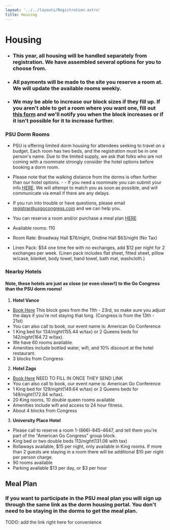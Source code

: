 ```yaml
---
layout: '../../layouts/Registration.astro'
title: Housing
---
```


# Housing

- ### This year, all housing will be handled separately from registration. We have assembled several options for you to choose from. 
- ### All payments will be made to the site you reserve a room at. We will update the available rooms weekly.
- ### We may be able to increase our block sizes if they fill up. If you aren't able to get a room where you want one, fill out [this form](https://docs.google.com/forms/d/e/1FAIpQLSfYnUirndbRpGD9Dgkaw-4vWLju7xcF7DkuT1f6F7lFH3Goig/viewform?usp=sf_link) and we'll notify you when the block increases or if it isn't possible for it to increase further. 

<MapComponent class="w-full aspect-square"/>

### PSU Dorm Rooms
- PSU is offering limited dorm housing for attendees seeking to travel on a budget. Each room has two beds, and the registration must be in one person's name. Due to the limited supply, we ask that folks who are not coming with a roommate strongly consider the hotel options before booking a dorm room. 


- Please note that the walking distance from the dorms is often further than our hotel options. - - If you need a roommate you can submit your info [HERE](https://docs.google.com/forms/d/e/1FAIpQLSf3oquaHyPbL8nzx5fL4txGhBqBlmWXME83ux6ixSbwLHqSBA/viewform?usp=sf_link). We will attempt to match you as soon as possible, and will communicate via email if there are any delays. 

- If you run into trouble or have questions, please email registrar@usgocongress.com and we can help you.

- You can reserve a room and/or purchase a meal plan [HERE](Placeholder)
- Available rooms: 110
- Room Rate: Broadway Hall $76/night, Ondine Hall $63/night (No Tax)
- Linen Pack: $54 one time fee with no exchanges, add $12 per night for 2 exchanges per week.
(Linen pack includes flat sheet, fitted sheet, pillow w/case, blanket, body towel, hand towel, bath mat, washcloth.)


### Nearby Hotels
#### Note, these hotels are just as close (or even closer!) to the Go Congress than the PSU dorm rooms!

1. **Hotel Vance**
 - [Book Here](https://www.marriott.com/events/start.mi?id=1700520591527&key=GRP) This block goes from the 11th - 23rd, so make sure you adjust the days if you're not staying that long. (Congress is from the 13th - 21st)
 - You can also call to book, our event name is: American Go Conference
 - 1 King bed for $134/night ($155.44 w/tax) or 2 Queens beds for $142/night ($164.72 w/tax).  
 - We have 60 rooms available.
 - Amenities include bottled water, wifi, and 10% discount at the hotel restaurant.
 - 3 blocks from Congress 
    
2. **Hotel Zags**
 - [Book Here](https://www.thehotelzags.com/) NEED TO FILL IN ONCE THEY SEND LINK
 - You can also call to book, our event name is: American Go Conference
 - 1 King bed for $129/night ($149.64 w/tax) or 2 Queens beds for $149/night ($172.84 w/tax). 
 - 20 King rooms, 10 double queen rooms available
 - Amenities include wifi and access to 24 hour fitness.
 - About 4 blocks from Congress

3. **University Place Hotel**
  - Please call to reserve a room 1-(866)-845-4647, and tell them you're part of the "American Go Congress" group block.
  - King bed or two double beds $113/night ($131.08 with tax)
  - Rollaways available, $15 per night, only available in King rooms. If more than 2 guests are staying in a room there will be additional $10 per night per person charge.
  - 90 rooms available
  - Parking available $13 per day, or $3 per hour

## Meal Plan

### If you want to participate in the PSU meal plan you will sign up through the same link as the dorm housing portal. You don't need to be staying in the dorms to get the meal plan.

TODO: add the link right here for convenience